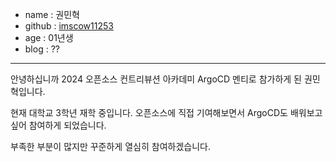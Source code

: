 - name : 권민혁
- github : [imscow11253](https://github.com/imscow11253)
- age : 01년생
- blog : ??

---

안녕하십니까 2024 오픈소스 컨트리뷰션 아카데미 ArgoCD 멘티로 참가하게 된 권민혁입니다.

현재 대학교 3학년 재학 중입니다. 오픈소스에 직접 기여해보면서 ArgoCD도 배워보고 싶어 참여하게 되었습니다.

부족한 부분이 많지만 꾸준하게 열심히 참여하겠습니다.
